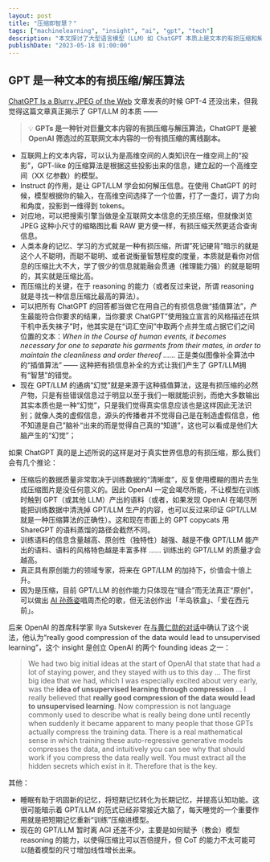 ```yaml
---
layout: post
title: "压缩即智慧？"
tags: ["machinelearning", "insight", "ai", "gpt", "tech"]
description: "本文探讨了大型语言模型（LLM）如 ChatGPT 本质上是文本的有损压缩和解压算法的观点。文章分析了 GPT 的压缩本质、插值算法与幻觉问题的关系，以及人类智慧本身就是信息压缩能力的体现。文章还引用了 OpenAI 首席科学家对 '通过压缩实现无监督学习' 的观点，探讨了这一理论对 AI 发展的含义。"
publishDate: "2023-05-18 01:00:00"
---
```


## GPT 是一种文本的有损压缩/解压算法

[ChatGPT Is a Blurry JPEG of the Web](https://www.newyorker.com/tech/annals-of-technology/chatgpt-is-a-blurry-jpeg-of-the-web) 文章发表的时候 GPT-4 还没出来，但我觉得这篇文章真正揭示了 GPT/LLM 的本质 ——

> 💡 **GPTs 是一种针对巨量文本内容的有损压缩与解压算法，ChatGPT 是被 OpenAI 筛选过的互联网文本内容的一份有损压缩的离线副本。**

- 互联网上的文本内容，可以认为是高维空间的人类知识在一维空间上的“投影”，GPT-like 的压缩算法是根据这些投影出来的信息，建立起的一个高维空间（XX 亿参数）的模型。
- Instruct 的作用，是让 GPT/LLM 学会如何解压信息。在使用 ChatGPT 的时候，模型根据你的输入，在高维空间选择了一个位置，打了一盏灯，调了方向和角度，投影到一维得到 tokens。
- 对应地，可以把搜索引擎当做是全互联网文本信息的无损压缩，但就像浏览 JPEG 这种小尺寸的缩略图比看 RAW 更方便一样，有损压缩天然更适合查询信息。
- 人类本身的记忆、学习的方式就是一种有损压缩，所谓”死记硬背”暗示的就是这个人不聪明，而聪不聪明、或者说衡量智慧程度的度量，本质就是看你对信息的压缩比大不大，学了很少的信息就能融会贯通（推理能力强）的就是聪明的，其实就是压缩比高。
- 而压缩比的关键，在于 reasoning 的能力（或者反过来说，所谓 reasoning 就是寻找一种信息压缩比最高的算法）。
- 可以把所有 ChatGPT 的回答都当做它在用自己的有损信息做“插值算法”，产生最能符合你要求的结果，当你要求 ChatGPT”使用独立宣言的风格描述在烘干机中丢失袜子”时，他其实是在“词汇空间”中取两个点并生成占据它们之间位置的文本：*When in the Course of human events, it becomes necessary for one to separate his garments from their mates, in order to maintain the cleanliness and order thereof ……* 正是类似图像补全算法中的“插值算法” —— 这种把有损信息补全的方式让我们产生了 GPT/LLM拥有“智慧”的错觉。
- 现在 GPT/LLM 的通病“幻觉”就是来源于这种插值算法，这是有损压缩的必然产物，只是有些错误信息过于明显以至于我们一眼就能识别，而绝大多数输出其实本质也是一种“幻觉”，只是我们觉得真实信息应该也是这样因此无法识别；就像人类的虚假信息，源头的传播者并不觉得自己是在制造虚假信息，他不知道是自己”脑补“出来的而是觉得自己真的“知道”，这也可以看成是他们大脑产生的“幻觉”；

如果 ChatGPT 真的是上述所说的这样是对于真实世界信息的有损压缩，那么我们会有几个推论：

- 压缩后的数据质量非常取决于训练数据的“清晰度”，反复使用模糊的图片去生成压缩图片是没任何意义的。因此 OpenAI 一定会竭尽所能，不让模型在训练时触到 GPT（或其他 LLM）产出的语料（或者，如果发现 OpenAI 在竭尽所能把训练数据中清洗掉 GPT/LLM 生产的内容，也可以反过来印证 GPT/LLM 就是一种压缩算法的正确性）。这和现在市面上的 GPT copycats 用 ShareGPT 的语料蒸馏的路径会截然不同。
- 训练语料的信息含量越高、原创性（独特性）越强、越是不像 GPT/LLM 能产出的语料、语料的风格特色越是丰富多样 …… 训练出的 GPT/LLM 的质量才会越高。
- 真正具有原创能力的领域专家，将来在 GPT/LLM 的加持下，价值会十倍上升。
- 因为是压缩，目前 GPT/LLM 的创作能力只体现在“缝合”而无法真正“原创”，可以做出 [AI 孙燕姿](https://www.youtube.com/results?search_query=ai+%E5%AD%99%E7%87%95%E5%A7%BF)唱周杰伦的歌，但无法创作出「半岛铁盒」、「爱在西元前」。

后来 OpenAI 的首席科学家 Ilya Sutskever 在[与黄仁勋的对话](https://www.youtube.com/watch?v=XjSUJUL9ADw&t=625s)中确认了这个说法，他认为“really good compression of the data would lead to unsupervised learning”，这个 insight 是创立 OpenAI 的两个 founding ideas 之一：

> We had two big initial ideas at the start of OpenAI that state that had a lot of staying power, and they stayed with us to this day … The first big idea that we had, which I was especially excited about very early, was the **idea of unsupervised learning through compression** … I really believed that **really good compression of the data would lead to unsupervised learning**. Now compression is not language commonly used to describe what is really being done until recently when suddenly it became apparent to many people that those GPTs actually compress the training data. There is a real mathematical sense in which training these auto-regressive generative models compresses the data, and intuitively you can see why that should work if you compress the data really well. You must extract all the hidden secrets which exist in it. Therefore that is the key.
>

其他：

- 睡眠有助于巩固新的记忆，将短期记忆转化为长期记忆，并提高认知功能。这很可能暗示着 GPT/LLM 的范式已经非常接近大脑了，每天睡觉的一个重要作用就是把短期记忆重新“训练”压缩进模型。
- 现在的 GPT/LLM 暂时离 AGI 还差不少，主要是如何赋予（教会）模型 reasoning 的能力，以使得压缩比可以百倍提升，但 CoT 的能力不太可能可以随着模型的尺寸增加线性增长出来。
